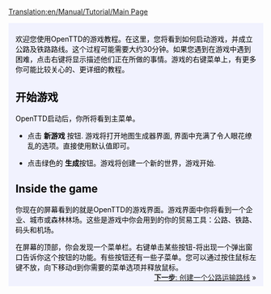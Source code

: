 [[Translation:en/Manual/Tutorial/Main Page]]
{{en/Translation|origin= en/Manual/Tutorial/Main Page
|from  = en
|to    = zh
|Percentage =1
}}
{{en/Tabs|5|1
|en/Manual/Tutorial/Main Page|1. 开始<!--
-->|en/Manual/Tutorial/Buses|2. 公路运输<!--
-->|en/Manual/Tutorial/Trains|3. 铁路运输<!--
-->|en/Manual/Tutorial/Planes|4. 飞机运输<!--
-->|en/Manual/Tutorial/Conclusion|5. 结束语}}
<div style="padding:.5em 1em 1em 1em; border-top:none; background-color:#f1f2fe; color:#000;">
{{zh/Manual/Tutorial/教程}}
欢迎您使用OpenTTD的游戏教程。在这里，您将看到如何启动游戏，并成立公路及铁路路线。这个过程可能需要大约30分钟。如果您遇到在游戏中遇到困难，点击右键将显示描述他们正在所做的事情。游戏的右键菜单上，有更多你可能比较关心的、更详细的教程。
==开始游戏==
{{en/Phototable|[[File:en/Main menu new game.jpeg|主菜单]]|OpenTTD's 主菜单|center}}
OpenTTD启动后，你所将看到主菜单。


*点击 '''新游戏''' 按钮. 游戏将打开地图生成器界面, 界面中充满了令人眼花缭乱的选项。直接使用默认值即可。
{{en/Phototable|[[File:zh/Manual/Worldgenerationdialog.png|创建新的游戏]]|地图生成器. 在顶部的四个影像让你改变气候。我们将保留所有选项的方式是本教程.|center}}

*点击绿色的 '''生成'''按钮。游戏将创建一个新的世界，游戏开始.

==Inside the game==
{{en/Phototable|[[File:zh/Manual/Tutorial/Aftergamestart.png|新的游戏]]|新的游戏|right}}
你现在的屏幕看到的就是OpenTTD的游戏界面。游戏界面中你将看到一个企业、城市或森林林场。这些是游戏中你会用到的你的贸易工具：公路、铁路、码头和机场。

在屏幕的顶部，你会发现一个菜单栏。右键单击某些按钮-将出现一个弹出窗口告诉你这个按钮的功能。有些按钮还有一些子菜单。您可以通过按住鼠标左键不放，向下移动d到你需要的菜单选项并释放鼠标。
<br style="clear:both;">
<span style="float: right">[[en/教程/公路运输|'''下一步''': 创建一个公路运输路线]] &raquo;</span>
</div>
